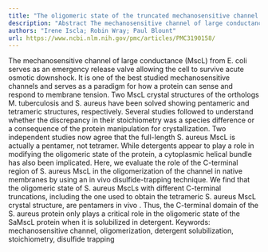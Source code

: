 ```yaml
---
title: "The oligomeric state of the truncated mechanosensitive channel of large conductance shows no variancein vivo"
description: "Abstract The mechanosensitive channel of large conductance (MscL) from E. coli serves as an emergency release valve allowing the cell to survive acute osmotic downshock. It is one of the best studied ..."
authors: "Irene Iscla; Robin Wray; Paul Blount"
url: https://www.ncbi.nlm.nih.gov/pmc/articles/PMC3190158/
---
```


The mechanosensitive channel of large conductance (MscL) from E. coli serves as an emergency release valve allowing the cell to survive acute osmotic downshock. It is one of the best studied mechanosensitive channels and serves as a paradigm for how a protein can sense and respond to membrane tension. Two MscL crystal structures of the orthologs M. tuberculosis and S. aureus have been solved showing pentameric and tetrameric structures, respectively. Several studies followed to understand whether the discrepancy in their stoichiometry was a species difference or a consequence of the protein manipulation for crystallization. Two independent studies now agree that the full-length S. aureus MscL is actually a pentamer, not tetramer. While detergents appear to play a role in modifying the oligomeric state of the protein, a cytoplasmic helical bundle has also been implicated. Here, we evaluate the role of the C-terminal region of S. aureus MscL in the oligomerization of the channel in native membranes by using an in vivo disulfide-trapping technique. We find that the oligomeric state of S. aureus MscLs with different C-terminal truncations, including the one used to obtain the tetrameric S. aureus MscL crystal structure, are pentamers in vivo . Thus, the C-terminal domain of the S. aureus protein only plays a critical role in the oligomeric state of the SaMscL protein when it is solubilized in detergent. Keywords: mechanosensitive channel, oligomerization, detergent solubilization, stoichiometry, disulfide trapping
